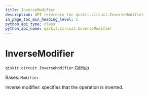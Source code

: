 ```yaml
---
title: InverseModifier
description: API reference for qiskit.circuit.InverseModifier
in_page_toc_min_heading_level: 1
python_api_type: class
python_api_name: qiskit.circuit.InverseModifier
---
```


# InverseModifier

<span id="qiskit.circuit.InverseModifier" />

`qiskit.circuit.InverseModifier` [GitHub](https://github.com/qiskit/qiskit/tree/stable/0.45/qiskit/circuit/annotated_operation.py "view source code")

Bases: `Modifier`

Inverse modifier: specifies that the operation is inverted.

